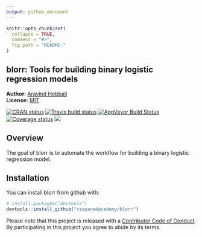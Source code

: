```yaml
---
output: github_document
---
```


<!-- README.md is generated from README.Rmd. Please edit that file -->

```r
knitr::opts_chunk$set(
  collapse = TRUE,
  comment = "#>",
  fig.path = "README-"
)
```

blorr: Tools for building binary logistic regression models
------------

**Author:** [Aravind Hebbali]()<br/>
**License:** [MIT](https://opensource.org/licenses/MIT)

[![CRAN status](http://www.r-pkg.org/badges/version/blorr)](https://cran.r-project.org/package=blorr) [![Travis build status](https://travis-ci.org/rsquaredacademy/blorr.svg?branch=master)](https://travis-ci.org/rsquaredacademy/blorr) [![AppVeyor Build Status](https://ci.appveyor.com/api/projects/status/github/rsquaredacademy/blorr?branch=master&svg=true)](https://ci.appveyor.com/project/rsquaredacademy/blorr) [![Coverage status](https://codecov.io/gh/rsquaredacademy/blorr/branch/master/graph/badge.svg)](https://codecov.io/github/rsquaredacademy/blorr?branch=master) ![](https://img.shields.io/badge/lifecycle-experimental-orange.svg)

 


## Overview

The goal of blorr is to automate the workflow for building a binary logistic regression model. 

## Installation

You can install blorr from github with:

```r
# install.packages("devtools")
devtools::install_github("rsquaredacademy/blorr")
```


Please note that this project is released with a [Contributor Code of Conduct](CONDUCT.md). By participating in this project you agree to abide by its terms.
